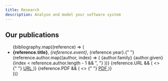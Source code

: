 ```yaml
---
title: Research
description: Analyse and model your software system
---
```



## Our publications

<ul class="list-disc pl-5">
  {bibliography.map((reference) => (
    <li key={reference.title}>
      <strong>{reference.title}</strong>, <i>{reference.event}</i>, {reference.year}.{" "}
      {reference.author.map((author, index) => (
        <span key={index}>
          {author.family} {author.given}
          {index < reference.author.length - 1 && ", "}
        </span>
      ))}
      {reference.URL && (
        <>
          {" "}
          <a href={reference.URL} class="text-blue-500 underline">
            URL
          </a>
        </>
      )}
      {reference.PDF && (
        <>
          {" "}
          <a href={reference.PDF} class="text-blue-500 underline">
            PDF
          </a>
        </>
      )}
    </li>
  ))}
</ul>


